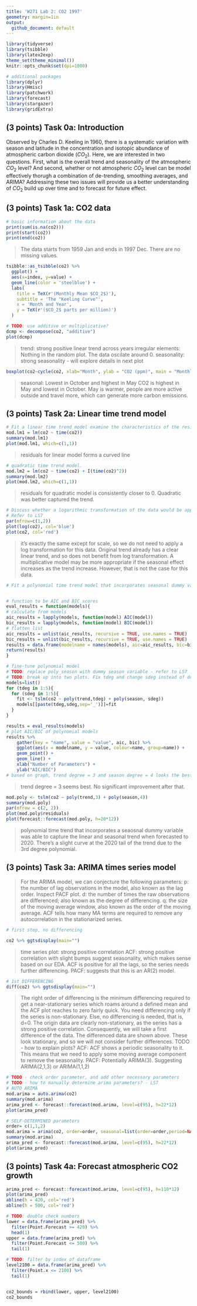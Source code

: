 ```yaml
---
title: 'W271 Lab 2: CO2 1997'
geometry: margin=1in
output:
  github_document: default
---
```


```r
library(tidyverse)
library(tsibble)
library(latex2exp)
theme_set(theme_minimal())
knitr::opts_chunk$set(dpi=1000)

# additional packages
library(dplyr)
library(Hmisc)
library(patchwork)
library(forecast)
library(stargazer)
library(gridExtra)
```


## (3 points) Task 0a: Introduction 
Observed by Charles D. Keeling in 1960, there is a systematic variation with season and latitude in the concentration and isotopic abundance of atmospheric carbon dioxide ($CO_2$). Here, we are interested in two questions. First, what is the overall trend and seasonality of the atmospheric $CO_2$ level? And second, whether or not atmospheric $CO_2$ level can be model effectively thorugh a combination of de-trending, smoothing averages, and ARIMA? Addressing these two issues will provide us a better understanding of $CO_2$ build up over time and to forecast for future effect. 

## (3 points) Task 1a: CO2 data

```r
# basic information about the data
print(sum(is.na(co2)))
print(start(co2))
print(end(co2))
```
> The data starts from 1959 Jan and ends in 1997 Dec. There are no missing values.

```r
tsibble::as_tsibble(co2) %>%
  ggplot() + 
  aes(x=index, y=value) + 
  geom_line(color = 'steelblue') +
  labs(
    title = TeX(r'(Monthly Mean $CO_2$)'),
    subtitle = 'The "Keeling Curve"',
    x = 'Month and Year',
    y = TeX(r'($CO_2$ parts per million)')
  )
```


```r
# TODO: use additive or multiplicative?
dcmp <- decompose(co2, "additive")
plot(dcmp)
```
> trend: strong positive linear trend across years
> irregular elements: Nothing in the random plot. The data oscilate around 0.
> seasonality: strong seasonality - will explore details in next plot

```r
boxplot(co2~cycle(co2, xlab="Month", ylab = "CO2 (ppm)", main = "Monthly Mean CO2"))
```
> seasonal: Lowest in October and highest in May 
> CO2 is highest in May and lowest in October. 
> May is warmer, people are more active outside and travel more, which can generate more carbon emissions.


## (3 points) Task 2a: Linear time trend model

```r
# Fit a linear time trend model examine the characteristics of the residuals
mod.lm1 = lm(co2 ~ time(co2))
summary(mod.lm1)
plot(mod.lm1, which=c(1,1))
```
> residuals for linear model forms a curved line

```r
# quadratic time trend model.
mod.lm2 = lm(co2 ~ time(co2) + I(time(co2)^2))
summary(mod.lm2)
plot(mod.lm2, which=c(1,1))
```
> residuals for quadratic model is consistently closer to 0. Quadratic was better captured the trend.


```r
# Discuss whether a logarithmic transformation of the data would be appropriate. 
# Refer to LS7
par(mfrow=c(1,2))
plot(log(co2), col='blue')
plot(co2, col='red')
```
> it's exactly the same except for scale, so we do not need to apply a log transformation for this data. Original trend already has a clear linear trend, and so does not benefit from log transformation.
> A multiplicative model may be more appropriate if the seasonal effect increases as the trend increase. However, that is not the case for this data.

```r
# Fit a polynomial time trend model that incorporates seasonal dummy variables, and use this model to generate forecasts to the year 2020. 


# function to be AIC and BIC scores
eval_results = function(models){
# calculate from models
aic_results = lapply(models, function(model) AIC(model))
bic_results = lapply(models, function(model) BIC(model))
# flatten list
aic_results = unlist(aic_results, recursive = TRUE, use.names = TRUE)
bic_results = unlist(bic_results, recursive = TRUE, use.names = TRUE)
results = data.frame(modelname = names(models), aic=aic_results, bic=bic_results)
return(results)
}

# fine-tune polynomial model
# TODO: replace poly_season with dummy season variable - refer to LS7
# TODO: break up into two plots. Fix tdeg and change sdeg instead of doing all combinations.
models=list()
for (tdeg in 1:5){
  for (sdeg in 1:5){
    fit <- tslm(co2 ~ poly(trend,tdeg) + poly(season, sdeg))
    models[[paste(tdeg,sdeg,sep='_')]]=fit
  }
}

results = eval_results(models)
# plot AIC/BIC of polynomial models
results %>%
    gather(key = "name", value = "value", aic, bic) %>%
    ggplot(aes(x = modelname, y = value, colour=name, group=name)) +
    geom_point() +
    geom_line() +
    xlab("Number of Parameters") +
    ylab("AIC/BIC")
# based on graph, trend degree = 3 and season degree = 4 looks the best
```
> trend degree = 3 seems best. No significant improvement after that.


```r

mod.poly <- tslm(co2 ~ poly(trend,3) + poly(season,4))
summary(mod.poly)
par(mfrow = c(2, 2))
plot(mod.poly$residuals)
plot(forecast::forecast(mod.poly, h=20*12))

```
> polynomial time trend that incorporates a seaosnal dummy variable was able to capture the linear and seasonal trend when forecasted to 2020. There's a slight curve at the 2020 tail of the trend due to the 3rd degree polynomial.

## (3 points) Task 3a: ARIMA times series model

> For the ARIMA model, we can conjecture the following parameters:
> p: the number of lag observations in the model, also known as the lag order. Inspect PACF plot.
> d: the number of times the raw observations are differenced; also known as the degree of differencing. 
> q: the size of the moving average window, also known as the order of the moving average. ACF tells how many MA terms are required to remove any autocorrelation in the stationarized series.

```r
# first step, no differencing

co2 %>% ggtsdisplay(main="")

```
> time series plot: strong positive correlation
> ACF: strong positive correlation with slight bumps suggest seasonality, which makes sense based on our EDA. ACF is positive for all the lags, so the series needs further differencing.
> PACF: suggests that this is an AR(2) model.

```r
# 1st DIFFERENCING
diff(co2) %>% ggtsdisplay(main="")
```
> The right order of differencing is the minimum differencing required to get a near-stationary series which roams around a defined mean and the ACF plot reaches to zero fairly quick. You need differencing only if the series is non-stationary. Else, no differencing is needed, that is, d=0.
The origin data are clearly non-stationary, as the series has a strong positive correlation. Consequently, we will take a first difference of the data. The differenced data are shown above. These look stationary, and so we will not consider further differences.
> TODO - how to explain plots?
> ACF: ACF shows a periodic seasonality to it. This means that we need to apply some moving average component to remove the seasonality.
> PACF: Potentially ARIMA(3).
> Suggesting ARIMA(2,1,3) or ARIMA(1,1,2)


```r
# TODO - check order parameter, and add other necessary parameters
# TODO - how to manually determine arima parameters? - LS7
# AUTO ARIMA
mod.arima = auto.arima(co2)
summary(mod.arima)
arima_pred <- forecast::forecast(mod.arima, level=c(95), h=22*12)
plot(arima_pred)

# SELF-DETERMINED parameters
order= c(1,1,2)
mod.arima = arima(co2, order=order, seasonal=list(order=order,period=NA))
summary(mod.arima)
arima_pred <- forecast::forecast(mod.arima, level=c(95), h=22*12)
plot(arima_pred)

```


## (3 points) Task 4a: Forecast atmospheric CO2 growth 
```r
arima_pred <- forecast::forecast(mod.arima, level=c(95), h=110*12)
plot(arima_pred)
abline(h = 420, col='red')
abline(h = 500, col='red')
```


```r

# TODO: double check numbers
lower = data.frame(arima_pred) %>%
  filter(Point.Forecast >= 420) %>%
  head(1)
upper = data.frame(arima_pred) %>%
  filter(Point.Forecast <= 500) %>%
  tail(1)

# TODO: filter by index of dataframe
level2100 = data.frame(arima_pred) %>%
  filter(Point.x <= 2100) %>%
  tail(1)


co2_bounds = rbind(lower, upper, level2100)
co2_bounds
```

